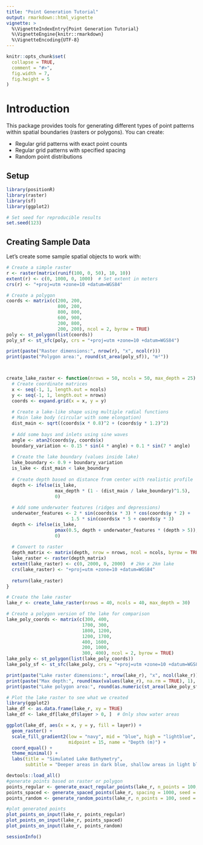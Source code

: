 ```yaml
---
title: "Point Generation Tutorial"
output: rmarkdown::html_vignette
vignette: >
  %\VignetteIndexEntry{Point Generation Tutorial}
  %\VignetteEngine{knitr::rmarkdown}
  %\VignetteEncoding{UTF-8}
---
```


```r
knitr::opts_chunk$set(
  collapse = TRUE,
  comment = "#>",
  fig.width = 7,
  fig.height = 5
)
```

# Introduction

This package provides tools for generating different types of point patterns within spatial boundaries (rasters or polygons). You can create:

- Regular grid patterns with exact point counts
- Regular grid patterns with specified spacing
- Random point distributions

## Setup

```r
library(positionR)  
library(raster)
library(sf)
library(ggplot2)

# Set seed for reproducible results
set.seed(123)
```

## Creating Sample Data

Let's create some sample spatial objects to work with:

```r
# Create a simple raster
r <- raster(matrix(runif(100, 0, 50), 10, 10))
extent(r) <- c(0, 1000, 0, 1000)  # Set extent in meters
crs(r) <- "+proj=utm +zone=10 +datum=WGS84"

# Create a polygon
coords <- matrix(c(200, 200,
                   800, 200,
                   800, 800,
                   600, 900,
                   200, 800,
                   200, 200), ncol = 2, byrow = TRUE)
poly <- st_polygon(list(coords))
poly_sf <- st_sfc(poly, crs = "+proj=utm +zone=10 +datum=WGS84")

print(paste("Raster dimensions:", nrow(r), "x", ncol(r)))
print(paste("Polygon area:", round(st_area(poly_sf)), "m²"))



create_lake_raster <- function(nrows = 50, ncols = 50, max_depth = 25) {
  # Create coordinate matrices
  x <- seq(-1, 1, length.out = ncols)
  y <- seq(-1, 1, length.out = nrows)
  coords <- expand.grid(x = x, y = y)
  
  # Create a lake-like shape using multiple radial functions
  # Main lake body (circular with some elongation)
  dist_main <- sqrt((coords$x * 0.8)^2 + (coords$y * 1.2)^2)
  
  # Add some bays and inlets using sine waves
  angle <- atan2(coords$y, coords$x)
  boundary_variation <- 0.15 * sin(4 * angle) + 0.1 * sin(7 * angle)
  
  # Create the lake boundary (values inside lake)
  lake_boundary <- 0.9 + boundary_variation
  is_lake <- dist_main < lake_boundary
  
  # Create depth based on distance from center with realistic profile
  depth <- ifelse(is_lake, 
                  max_depth * (1 - (dist_main / lake_boundary)^1.5), 
                  0)
  
  # Add some underwater features (ridges and depressions)
  underwater_features <- 2 * sin(coords$x * 3) * cos(coords$y * 2) + 
                        1.5 * sin(coords$x * 5 + coords$y * 3)
  depth <- ifelse(is_lake, 
                  pmax(0.5, depth + underwater_features * (depth > 5)), 
                  0)
  
  # Convert to raster
  depth_matrix <- matrix(depth, nrow = nrows, ncol = ncols, byrow = TRUE)
  lake_raster <- raster(depth_matrix)
  extent(lake_raster) <- c(0, 2000, 0, 2000)  # 2km x 2km lake
  crs(lake_raster) <- "+proj=utm +zone=10 +datum=WGS84"
  
  return(lake_raster)
}

# Create the lake raster
lake_r <- create_lake_raster(nrows = 40, ncols = 40, max_depth = 30)

# Create a polygon version of the lake for comparison
lake_poly_coords <- matrix(c(300, 400,
                            1700, 300,
                            1800, 1200,
                            1200, 1700,
                            400, 1600,
                            200, 1000,
                            300, 400), ncol = 2, byrow = TRUE)
lake_poly <- st_polygon(list(lake_poly_coords))
lake_poly_sf <- st_sfc(lake_poly, crs = "+proj=utm +zone=10 +datum=WGS84")

print(paste("Lake raster dimensions:", nrow(lake_r), "x", ncol(lake_r)))
print(paste("Max depth:", round(max(values(lake_r), na.rm = TRUE), 1), "m"))
print(paste("Lake polygon area:", round(as.numeric(st_area(lake_poly_sf)) / 1000000, 2), "km²"))

# Plot the lake raster to see what we created
library(ggplot2)
lake_df <- as.data.frame(lake_r, xy = TRUE)
lake_df <- lake_df[lake_df$layer > 0, ]  # Only show water areas

ggplot(lake_df, aes(x = x, y = y, fill = layer)) +
  geom_raster() +
  scale_fill_gradient2(low = "navy", mid = "blue", high = "lightblue", 
                       midpoint = 15, name = "Depth (m)") +
  coord_equal() +
  theme_minimal() +
  labs(title = "Simulated Lake Bathymetry", 
       subtitle = "Deeper areas in dark blue, shallow areas in light blue")
```


```r
devtools::load_all()
#generate points based on raster or polygon
points_regular <- generate_exact_regular_points(lake_r, n_points = 100, seed = 123) #regular spacing of set # of points (actual number may vary slightly)
points_spaced <- generate_spaced_points(lake_r, spacing = 1000, seed = 123) #regular set spacing
points_random <- generate_random_points(lake_r, n_points = 100, seed = 123) #random locations 

#plot generated points
plot_points_on_input(lake_r, points_regular)
plot_points_on_input(lake_r, points_spaced)
plot_points_on_input(lake_r, points_random)
```




```r
sessionInfo()
```
